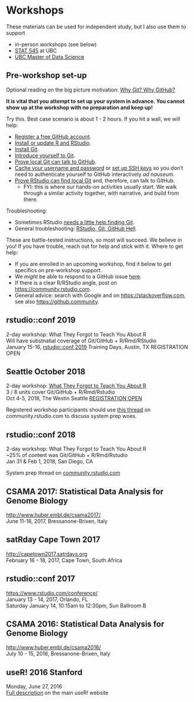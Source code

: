 # Workshops

These materials can be used for independent study, but I also use them to support

  * in-person workshops (see below)
  * [STAT 545](http://stat545.com) at UBC
  * [UBC Master of Data Science](http://masterdatascience.science.ubc.ca)

## Pre-workshop set-up

Optional reading on the big picture motivation: [Why Git? Why GitHub?](#big-picture)

**It is vital that you attempt to set up your system in advance. You cannot show up at the workshop with no preparation and keep up!**

Try this. Best case scenario is about 1 - 2 hours. If you hit a wall, we will help:

  * [Register a free GitHub account](#github-acct).
  * [Install or update R and RStudio](#install-r-rstudio).
  * [Install Git](#install-git).
  * [Introduce yourself to Git](#hello-git).
  * [Prove local Git can talk to GitHub](#push-pull-github).
  * [Cache your username and password](#credential-caching) or [set up SSH keys](#ssh-keys) so you don't need to authenticate yourself to GitHub interactively *ad nauseum*.
  * [Prove RStudio can find local Git](#rstudio-git-github) and, therefore, can talk to GitHub.
    - FYI: this is where our hands-on activities usually start. We walk through a similar activity together, with narrative, and build from there.

Troubleshooting:

  * Sometimes RStudio [needs a little help finding Git](#rstudio-see-git).
  * General troubleshooting: [RStudio, Git, GitHub Hell](#troubleshooting).

These are battle-tested instructions, so most will succeed. We believe in you! If you have trouble, reach out for help and stick with it. Where to get help:

  * If you are enrolled in an upcoming workshop, find it below to get specifics on pre-workshop support.
  * We *might* be able to respond to a GitHub issue [here](https://github.com/jennybc/happy-git-with-r/issues).
  * If there is a clear R/RStudio angle, post on <https://community.rstudio.com>.
  * General advice: search with Google and on <https://stackoverflow.com>, see also <https://github.community>.

## rstudio::conf 2019

2-day workshop: What They Forgot to Teach You About R  
Will have substnatial coverage of Git/GitHub + R/Rmd/RStudio  
January 15-16, [rstudio::conf 2019](https://www.rstudio.com/conference/) Training Days, Austin, TX REGISTRATION OPEN

## Seattle October 2018

2-day workshop: [What They Forgot to Teach You About R](https://whattheyforgot.org/index.html#seattle-2018-october-4-5)  
3 / 8 units cover Git/GitHub + R/Rmd/Rstudio  
Oct 4-5, 2018, The Westin Seattle [REGISTRATION OPEN](https://www.rstudio.com/workshops/what-they-forgot-to-teach-you-about-r/)

Registered workshop participants should use [this thread](https://community.rstudio.com/t/what-they-forgot-to-teach-you-seattle-oct-2018-system-setup/15287) on community.rstudio.com to discuss system prep woes.

## rstudio::conf 2018

2-day workshop: What They Forgot to Teach You About R  
~25% of content was Git/GitHub + R/Rmd/Rstudio  
Jan 31 & Feb 1, 2018, San Diego, CA

System prep thread on [community.rstudio.com](https://community.rstudio.com/t/what-they-forgot-to-teach-you-system-setup/4339?u=jennybryan)

## CSAMA 2017: Statistical Data Analysis for Genome Biology

<http://www.huber.embl.de/csama2017/>  
June 11-16, 2017, Bressanone-Brixen, Italy  

## satRday Cape Town 2017

<http://capetown2017.satrdays.org>  
February 16 - 18, 2017, Cape Town, South Africa

## rstudio::conf 2017

<https://www.rstudio.com/conference/>  
January 13 - 14, 2017, Orlando, FL  
Saturday January 14, 10:15am to 12:30pm, Sun Ballroom B

## CSAMA 2016: Statistical Data Analysis for Genome Biology

<http://www.huber.embl.de/csama2016/>  
July 10 - 15, 2016, Bressanone-Brixen, Italy  

## useR! 2016 Stanford

Monday, June 27, 2016  
[Full description](http://user2016.org/tutorials/01.html) on the main useR! website  
